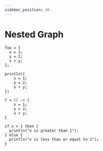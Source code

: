 ```yaml
---
sidebar_position: 40
---
```


# Nested Graph

```
foo = {
  x = 1;
  y = 2;
  x + y;
};
```

```
println({
    x = 1;
    y = 2;
    x + y;
})
```

```
f = () -> {
    x = 1;
    y = 2;
    x + y;
}
```

```
if x > 1 then {
  println("x is greater than 1");
} else {
  println("x is less than or equal to 1");
}
```
